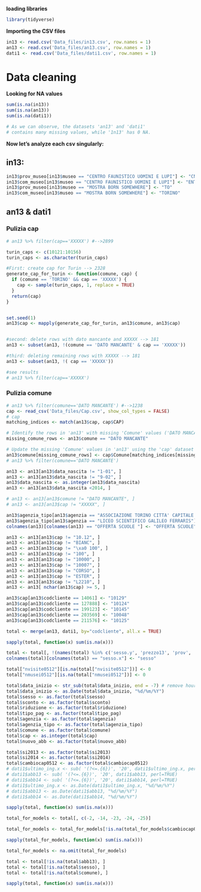 **loading libraries**

```r
library(tidyverse)
```

**Importing the CSV files**

```r
in13 <- read.csv('Data_files/in13.csv', row.names = 1)
an13 <- read.csv('Data_files/an13.csv', row.names = 1)
dati1 <- read.csv('Data_files/dati1.csv', row.names = 1)
```

# Data cleaning

**Looking for NA values**

```r
sum(is.na(in13))
sum(is.na(an13))
sum(is.na(dati1))

# As we can observe, the datasets 'an13' and 'dati1' 
# contains many missing values, while '1n13' has 0 NA.
```

**Now let's analyze each csv singularly:**

##   in13:

```r
in13$prov_museo[in13$museo == "CENTRO FAUNISTICO UOMINI E LUPI"] <- "CN"
in13$com_museo[in13$museo == "CENTRO FAUNISTICO UOMINI E LUPI"] <- "ENTRACQUE"
in13$prov_museo[in13$museo == "MOSTRA BORN SOMEWHERE"] <- "TO"
in13$com_museo[in13$museo == "MOSTRA BORN SOMEWHERE"] <- "TORINO"
```

## an13 & dati1

### Pulizia cap

```r
# an13 %>% filter(cap=='XXXXX') #-->2899

turin_caps <- c(10121:10156)
turin_caps <- as.character(turin_caps)

#First: create cap for Turin --> 2328
generate_cap_for_turin <- function(comune, cap) {
  if (comune == 'TORINO' && cap == 'XXXXX') {
    cap <- sample(turin_caps, 1, replace = TRUE)
  }
  return(cap)
}


set.seed(1)
an13$cap <- mapply(generate_cap_for_turin, an13$comune, an13$cap)


#second: delete rows with dato mancante and XXXXX --> 181
an13 <- subset(an13, !(comune == 'DATO MANCANTE' & cap == 'XXXXX'))

#third: deleting remaining rows with XXXXX --> 181
an13 <- subset(an13, !( cap == 'XXXXX'))

#see results
# an13 %>% filter(cap=='XXXXX')
```

### Pulizia comune

```r
# an13 %>% filter(comune=='DATO MANCANTE') #-->1238
cap <- read_csv('Data_files/Cap.csv', show_col_types = FALSE)
# cap
matching_indices <- match(an13$cap, cap$CAP)

# Identify the rows in 'an13' with missing 'Comune' values ('DATO MANCANTE')
missing_comune_rows <- an13$comune == "DATO MANCANTE"

# Update the missing 'Comune' values in 'an13' using the 'cap' dataset
an13$comune[missing_comune_rows] <- cap$Comune[matching_indices[missing_comune_rows]]
# an13 %>% filter(comune=='DATO MANCANTE')
```


```r
an13 <- an13[an13$data_nascita != "1-01", ]
an13 <- an13[an13$data_nascita != "9-02", ]
an13$data_nascita <- as.integer(an13$data_nascita)
an13 <- an13[an13$data_nascita <2014, ]

# an13 <- an13[an13$comune != "DATO MANCANTE", ]
# an13 <- an13[an13$cap != "XXXXX", ]

an13$agenzia_tipo[an13$agenzia == "ASSOCIAZIONE TORINO CITTA' CAPITALE EURO"] <- "ASSOCIAZIONE"
an13$agenzia_tipo[an13$agenzia == "LICEO SCIENTIFICO GALILEO FERRARIS"] <- "OFFERTA SCUOLE "
colnames(an13)[colnames(an13) == "OFFERTA SCUOLE "] <- "OFFERTA SCUOLE"

an13 <- an13[an13$cap != "10.12", ]
an13 <- an13[an13$cap != "BIANC", ]
an13 <- an13[an13$cap != "\xa0 100", ]
an13 <- an13[an13$cap != "100", ]
an13 <- an13[an13$cap != "10000", ]
an13 <- an13[an13$cap != "10007", ]
an13 <- an13[an13$cap != "CORSO", ]
an13 <- an13[an13$cap != "ESTER", ]
an13 <- an13[an13$cap != "L2210", ]
an13 <- an13[ nchar(an13$cap) >= 5, ]

an13$cap[an13$codcliente == 14061] <- "10129"
an13$cap[an13$codcliente == 127888] <- "10124"
an13$cap[an13$codcliente == 199123] <- "10145"
an13$cap[an13$codcliente == 203569] <- "10048"
an13$cap[an13$codcliente == 211576] <- "10125"
```


```r
total <- merge(an13, dati1, by="codcliente", all.x = TRUE)
```

```r
sapply(total, function(x) sum(is.na(x)))
```

```r
total <- total[, !(names(total) %in% c('sesso.y', 'prezzo13', 'prov', 'professione'))]
colnames(total)[colnames(total) == "sesso.x"] <- "sesso"

total["nvisite0512"][is.na(total["nvisite0512"])] <- 0
total["nmusei0512"][is.na(total["nmusei0512"])] <- 0
```


```r
total$data_inizio <- str_sub(total$data_inizio, end = -7) # remove hours and minutes
total$data_inizio <- as.Date(total$data_inizio, "%d/%m/%Y")
total$sesso <- as.factor(total$sesso)
total$sconto <- as.factor(total$sconto)
total$riduzione <- as.factor(total$riduzione)
total$tipo_pag <- as.factor(total$tipo_pag)
total$agenzia <- as.factor(total$agenzia)
total$agenzia_tipo <- as.factor(total$agenzia_tipo)
total$comune <- as.factor(total$comune)
total$cap <- as.integer(total$cap)
total$nuovo_abb <- as.factor(total$nuovo_abb)

total$si2013 <- as.factor(total$si2013)
total$si2014 <- as.factor(total$si2014)
total$cambiocap0512 <- as.factor(total$cambiocap0512)
# dati1$ultimo_ing.x <- sub( '(?<=.{6})', '20', dati1$ultimo_ing.x, perl=TRUE)
# dati1$abb13 <- sub( '(?<=.{6})', '20', dati1$abb13, perl=TRUE)
# dati1$abb14 <- sub( '(?<=.{6})', '20', dati1$abb14, perl=TRUE)
# dati1$ultimo_ing.x <- as.Date(dati1$ultimo_ing.x, "%d/%m/%Y")
# dati1$abb13 <- as.Date(dati1$abb13, "%d/%m/%Y")
# dati1$abb14 <- as.Date(dati1$abb14, "%d/%m/%Y")
```


```r
sapply(total, function(x) sum(is.na(x)))
```

```r
total_for_models <- total[, c(-2, -14, -23, -24, -25)]
```

```r
total_for_models <- total_for_models[!is.na(total_for_models$cambiocap0512), ]
```

```r
sapply(total_for_models, function(x) sum(is.na(x)))
```
```r
total_for_models <- na.omit(total_for_models)
```

```r
total <- total[!is.na(total$abb13), ]
total <- total[!is.na(total$sesso), ]
total <- total[!is.na(total$comune), ]
```

```r
sapply(total, function(x) sum(is.na(x)))
```

